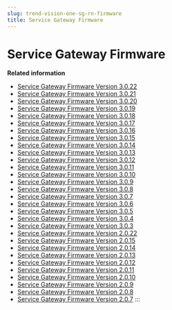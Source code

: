 ```yaml
---
slug: trend-vision-one-sg-rn-firmware
title: Service Gateway Firmware
---
```

# Service Gateway Firmware

**Related information**

- [Service Gateway Firmware Version 3.0.22](firmware-version-3022.mdx)
- [Service Gateway Firmware Version 3.0.21](firmware-version-3-0-21.mdx)
- [Service Gateway Firmware Version 3.0.20](firmware-version-3-0-20.mdx)
- [Service Gateway Firmware Version 3.0.19](firmware-version-3-0-19.mdx)
- [Service Gateway Firmware Version 3.0.18](firmware-version-3018.mdx)
- [Service Gateway Firmware Version 3.0.17](firmware-version-3017.mdx)
- [Service Gateway Firmware Version 3.0.16](firmware-version-3016.mdx)
- [Service Gateway Firmware Version 3.0.15](firmware-version-3015.mdx)
- [Service Gateway Firmware Version 3.0.14](firmware-version-3014.mdx)
- [Service Gateway Firmware Version 3.0.13](service-gateway-firmware-ver-3013.mdx)
- [Service Gateway Firmware Version 3.0.12](service-gateway-firmware-ver-3012.mdx)
- [Service Gateway Firmware Version 3.0.11](service-gateway-firmware-ver-3011.mdx)
- [Service Gateway Firmware Version 3.0.10](service-gateway-firmware-ver-3010.mdx)
- [Service Gateway Firmware Version 3.0.9](sg-firmware-version-3-0-9.mdx)
- [Service Gateway Firmware Version 3.0.8](sg-firmware-version-3-0-8.mdx)
- [Service Gateway Firmware Version 3.0.7](sg-firmware-version-3-0-7.mdx)
- [Service Gateway Firmware Version 3.0.6](sg-firmware-version-3-0-6.mdx)
- [Service Gateway Firmware Version 3.0.5](sg-firmware-version-3-0-5.mdx)
- [Service Gateway Firmware Version 3.0.4](sg-firmware-version-3-0-4.mdx)
- [Service Gateway Firmware Version 3.0.3](sg-firmware-3-0-3.mdx)
- [Service Gateway Firmware Version 2.0.22](sg-firmware-version-2-0-22.mdx)
- [Service Gateway Firmware Version 2.0.15](sg-firmware-version-2-0-15.mdx)
- [Service Gateway Firmware Version 2.0.14](sg-firmware-version-2-0-14.mdx)
- [Service Gateway Firmware Version 2.0.13](sg-firmware-version-2-0-13.mdx)
- [Service Gateway Firmware Version 2.0.12](sg-firmware-2-0-12.mdx)
- [Service Gateway Firmware Version 2.0.11](service-gateway-firmware-2-0-11.mdx)
- [Service Gateway Firmware Version 2.0.10](sg-firmware-version-2-0-10.mdx)
- [Service Gateway Firmware Version 2.0.9](sg-firmware-version-2-0-9.mdx)
- [Service Gateway Firmware Version 2.0.8](sg-firmware-version-2-0-8.mdx)
- [Service Gateway Firmware Version 2.0.7](sg-firmware-version-2-0-7.mdx)
:::
